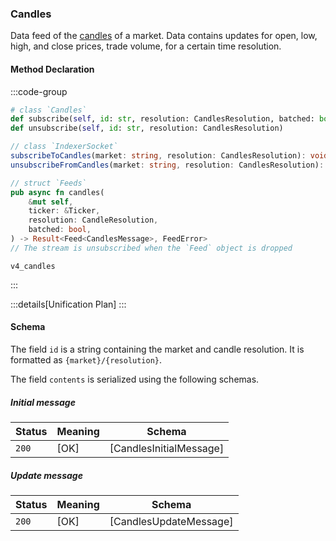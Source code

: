 ### Candles

Data feed of the [candles](https://en.wikipedia.org/wiki/Candlestick_chart) of a market. Data contains updates for open, low, high, and close prices, trade volume, for a certain time resolution.

#### Method Declaration

:::code-group

```python [Python]
# class `Candles`
def subscribe(self, id: str, resolution: CandlesResolution, batched: bool = True) -> Self
def unsubscribe(self, id: str, resolution: CandlesResolution)
```

```typescript [TypeScript]
// class `IndexerSocket`
subscribeToCandles(market: string, resolution: CandlesResolution): void
unsubscribeFromCandles(market: string, resolution: CandlesResolution): void
```

```rust [Rust]
// struct `Feeds`
pub async fn candles(
    &mut self,
    ticker: &Ticker,
    resolution: CandleResolution,
    batched: bool,
) -> Result<Feed<CandlesMessage>, FeedError>
// The stream is unsubscribed when the `Feed` object is dropped
```

```url [Channel]
v4_candles
```

:::

:::details[Unification Plan]
:::

#### Schema

The field `id` is a string containing the market and candle resolution. It is formatted as `{market}/{resolution}`.

The field `contents` is serialized using the following schemas.

##### Initial message

| Status | Meaning     | Schema                          |
| ------ | ----------- | ------------------------------- |
| `200`  | [OK]        | [CandlesInitialMessage]          |

##### Update message

| Status | Meaning     | Schema                          |
| ------ | ----------- | ------------------------------- |
| `200`  | [OK]        | [CandlesUpdateMessage]           |
